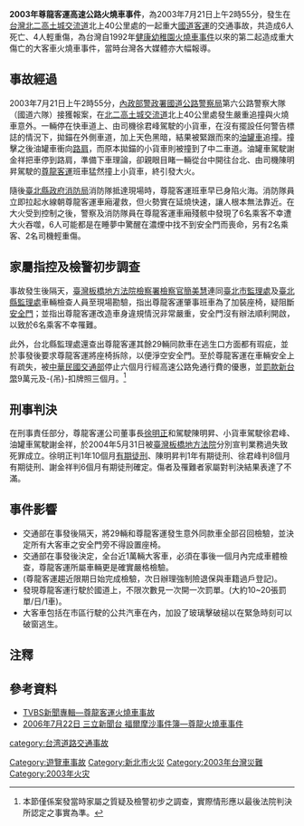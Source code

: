 {{Infobox Conflagration
|title=2003年尊龍客運高速公路火燒車事件
|location={{ROC-TW}}<br>[[臺北縣|臺北縣]][[土城市|土城市]][[北二高|北二高]]40k附近
|date=2003年7月21日
|time=02時55分
|timezone=[[UTC+8|UTC+8]]
|cause=交通意外
|fatalities=6人
|injuries=4人
}}

'''2003年尊龍客運高速公路火燒車事件'''，為2003年7月21日上午2時55分，發生在[[台灣|台灣]][[北二高|北二高]][[土城交流道|土城交流道]]北上40公里處的一起重大[[國道客運|國道客運]]的交通事故，共造成6人死亡、4人輕重傷，為台灣自1992年[[健康幼稚園火燒車事件|健康幼稚園火燒車事件]]以來的第二起造成重大傷亡的大客車火燒車事件，當時台灣各大媒體亦大幅報導。

==事故經過==
2003年7月21日上午2時55分，[[內政部警政署國道公路警察局|內政部警政署國道公路警察局]]第六公路警察大隊（國道六隊）接獲報案，在[[北二高|北二高]][[土城交流道|土城交流道]]北上40公里處發生嚴重追撞與火燒車意外。一輛停在快車道上、由司機徐君峰駕駛的小貨車，在沒有擺設任何警告標誌的情況下，拋錨在外側車道，加上天色黑暗，結果被緊跟而來的[[油罐車|油罐車]]追撞。撞擊之後油罐車衝向[[路肩|路肩]]，而原本拋錨的小貨車則被撞到了中二車道。油罐車駕駛謝金祥把車停到路肩，準備下車理論，卻親眼目睹一輛從台中開往台北、由司機陳明昇駕駛的[[尊龍客運|尊龍客運]]班車猛然撞上小貨車，終引發大火。

隨後[[臺北縣政府消防局|臺北縣政府消防局]]消防隊抵達現場時，尊龍客運班車早已身陷火海。消防隊員立即拉起水線朝尊龍客運車廂灌救，但火勢實在延燒快速，讓人根本無法靠近。在大火受到控制之後，警察及消防隊員在尊龍客運車廂殘骸中發現了6名乘客不幸遭大火吞噬，6人可能都是在睡夢中驚醒在濃煙中找不到安全門而喪命，另有2名乘客、2名司機輕重傷。

==家屬指控及檢警初步調查==

事故發生後隔天，[[臺灣板橋地方法院檢察署|臺灣板橋地方法院檢察署]][[檢察官|檢察官]][[簡美慧|簡美慧]]連同[[臺北市監理處|臺北市監理處]]及[[臺北縣監理處|臺北縣監理處]]車輛檢查人員至現場勘驗，指出尊龍客運肇事班車為了加裝座椅，疑阻斷[[安全門|安全門]]；並指出尊龍客運改造車身違規情況非常嚴重，安全門沒有辦法順利開啟，以致於6名乘客不幸罹難。

此外，台北縣監理處還查出尊龍客運其餘29輛同款車在逃生口方面都有瑕疵，並於事發後要求尊龍客運將座椅拆除，以便淨空安全門。至於尊龍客運在車輛安全上有疏失，被[[中華民國交通部|中華民國交通部]]停止六個月行經高速公路免通行費的優惠，並[[罰款|罰款]][[新台幣|新台幣]]9萬元及-{吊}-扣牌照三個月。<ref>本節僅係案發當時家屬之質疑及檢警初步之調查，實際情形應以最後法院判決所認定之事實為準。</ref>

==刑事判決==
在刑事責任部分，尊龍客運公司董事長[[徐明正|徐明正]]和駕駛陳明昇、小貨車駕駛徐君峰、油罐車駕駛謝金祥，於2004年5月31日被[[臺灣板橋地方法院|臺灣板橋地方法院]]分別宣判業務過失致死罪成立。徐明正判1年10個月[[有期徒刑|有期徒刑]]、陳明昇判1年有期徒刑、徐君峰判8個月有期徒刑、謝金祥判6個月有期徒刑確定。傷者及罹難者家屬對判決結果表達了不滿。

==事件影響==
*交通部在事發後隔天，將29輛和尊龍客運發生意外同款車全部召回檢驗，並決定所有大客車之安全門旁不得設置座椅。
*交通部在事發後決定，全台近1萬輛大客車，必須在事後一個月內完成車體檢查，尊龍客運所屬車輛更是確實嚴格檢驗。
*(尊龍客運趨近限期日始完成檢驗，次日辦理強制險退保與車籍過戶登記)。
*發現尊龍客運行駛於國道上，不限次數見一次開一次罰單。(大約10~20張罰單/日/1車)。
*大客車包括在市區行駛的公共汽車在內，加設了玻璃擊破槌以在緊急時刻可以破窗逃生。

==注釋==
<div class="references-small"><references /></div>

==參考資料==
*[http://www.tvbs.com.tw/news/news_search.asp?p=1  TVBS新聞專輯—尊龍客運火燒車事故] {{Wayback|url=http://www.tvbs.com.tw/news/news_search.asp?p=1 |date=20130829042408 }}
*[http://www.setv.com.tw/setn/s033/shownote.php?no=62 2006年7月22日 三立新聞台 福爾摩沙事件簿—尊龍火燒車事件]{{dead link|date=2017年12月 |bot=InternetArchiveBot |fix-attempted=yes }}


[[Category:遊覽車事故|Category:遊覽車事故]]
[[category:台湾道路交通事故|category:台湾道路交通事故]]
[[Category:新北市火災|Category:新北市火災]]
[[Category:2003年台灣災難|Category:2003年台灣災難]]
[[Category:2003年火灾|Category:2003年火灾]]